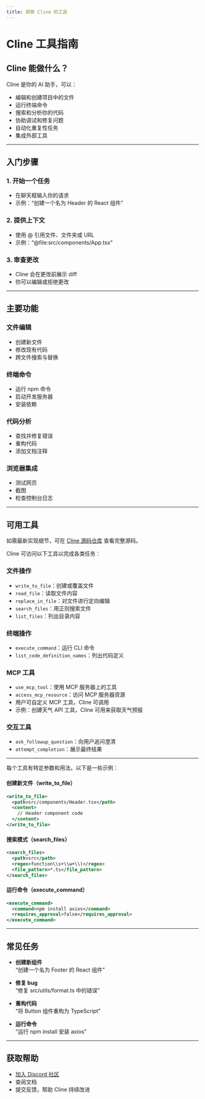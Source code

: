 ```yaml
---
title: 探索 Cline 的工具
---
```


# Cline 工具指南

## Cline 能做什么？

Cline 是你的 AI 助手，可以：

- 编辑和创建项目中的文件
- 运行终端命令
- 搜索和分析你的代码
- 协助调试和修复问题
- 自动化重复性任务
- 集成外部工具

---

## 入门步骤

### 1. 开始一个任务

- 在聊天框输入你的请求
- 示例：“创建一个名为 Header 的 React 组件”

### 2. 提供上下文

- 使用 @ 引用文件、文件夹或 URL
- 示例：“@file:src/components/App.tsx”

### 3. 审查更改

- Cline 会在更改前展示 diff
- 你可以编辑或拒绝更改

---

## 主要功能

### 文件编辑

- 创建新文件
- 修改现有代码
- 跨文件搜索与替换

### 终端命令

- 运行 npm 命令
- 启动开发服务器
- 安装依赖

### 代码分析

- 查找并修复错误
- 重构代码
- 添加文档注释

### 浏览器集成

- 测试网页
- 截图
- 检查控制台日志

---

## 可用工具

如需最新实现细节，可在 [Cline 源码仓库](https://github.com/cline/cline/blob/main/src/core/Cline.ts) 查看完整源码。

Cline 可访问以下工具以完成各类任务：

### 文件操作

- `write_to_file`：创建或覆盖文件
- `read_file`：读取文件内容
- `replace_in_file`：对文件进行定向编辑
- `search_files`：用正则搜索文件
- `list_files`：列出目录内容

### 终端操作

- `execute_command`：运行 CLI 命令
- `list_code_definition_names`：列出代码定义

### MCP 工具

- `use_mcp_tool`：使用 MCP 服务器上的工具
- `access_mcp_resource`：访问 MCP 服务器资源
- 用户可自定义 MCP 工具，Cline 可调用
- 示例：创建天气 API 工具，Cline 可用来获取天气预报

### 交互工具

- `ask_followup_question`：向用户追问澄清
- `attempt_completion`：展示最终结果

---

每个工具有特定参数和用法。以下是一些示例：

#### 创建新文件（write_to_file）

```xml
<write_to_file>
  <path>src/components/Header.tsx</path>
  <content>
    // Header component code
  </content>
</write_to_file>
```

#### 搜索模式（search_files）

```xml
<search_files>
  <path>src</path>
  <regex>function\\s+\\w+\\(</regex>
  <file_pattern>*.ts</file_pattern>
</search_files>
```

#### 运行命令（execute_command）

```xml
<execute_command>
  <command>npm install axios</command>
  <requires_approval>false</requires_approval>
</execute_command>
```

---

## 常见任务

- **创建新组件**  
  “创建一个名为 Footer 的 React 组件”

- **修复 bug**  
  “修复 src/utils/format.ts 中的错误”

- **重构代码**  
  “将 Button 组件重构为 TypeScript”

- **运行命令**  
  “运行 npm install 安装 axios”

---

## 获取帮助

- [加入 Discord 社区](https://discord.gg/cline)
- 查阅文档
- 提交反馈，帮助 Cline 持续改进

